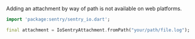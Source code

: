 <Note>

Adding an attachment by way of path is not available on web platforms.

</Note>

```dart
import 'package:sentry/sentry_io.dart';

final attachment = IoSentryAttachment.fromPath("your/path/file.log");
```
